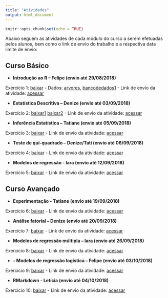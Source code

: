 ```yaml
---
title: "Atividades"
output: html_document
---
```


```r
knitr::opts_chunk$set(echo = TRUE)
```

Abaixo seguem as atividades de cada módulo do curso a serem efetuadas pelos alunos, bem como o link de envio do trabalho e a respectiva data limite de envio:

## Curso Básico

- **Introdução ao R – Felipe (envio até 29/08/2018)**

Exercício 1: [baixar](roteiro_atividade-1_2018-2.docx) - Dados: [arvores](arvores.xlsx), [bancodedados1](bancodedados11.xlsx) - Link de envio da atividade: [acessar](https://docs.google.com/forms/d/e/1FAIpQLSdqWi3KvJoe9n5eb-FaM4JFNfylRB_3O6zpP--7HB-K2X7LSw/viewform)


- **Estatística Descritiva – Denize (envio até 03/09/2018)**

Exercício 2: [baixar1](os2_lab_01A_port.pdf) [baixar2](Atividades_para_entregar.docx) - Link de envio da atividade: [acessar](https://docs.google.com/forms/d/e/1FAIpQLSfhXlR_3008yldRnCjmKmszUO9dghc81AoaSUB1_lt19QPNpg/viewform)


- **Inferência Estatística – Tatiane (envio até 05/09/2018)**

Exercício 3: [baixar]() - Link de envio da atividade: [acessar](https://docs.google.com/forms/d/e/1FAIpQLScJAAT_e4lBCuOnEuktDoNPFEu_GNrfHcJM8VYEaS5-IIzMVw/viewform)

- **Teste de qui-quadrado – Denize/Tati (envio até 06/09/2018)**

Exercício 4: [baixar]() - Link de envio da atividade: [acessar]()

- **Modelos de regressão - Iara (envio até 12/09/2018)**

Exercício 5: [baixar]() - Link de envio da atividade: [acessar]()
 
## Curso Avançado


- **<!--12/09/2018-->Experimentação - Tatiane (envio até 19/09/2018)**

Exercício 6: [baixar]() - Link de envio da atividade: [acessar]()

- **<!--13/09/2018-->Análise fatorial – Denize (envio até 20/09/2018)**

Exercício 7: [baixar]() - Link de envio da atividade: [acessar]()

- **<!--19/09/2018-->Modelos de regressão múltipla – Iara (envio até 26/09/2018)**

Exercício 8: [baixar]() - Link de envio da atividade: [acessar]()

- **<!--26/09/2018--> – Modelos de regressão logística – Felipe (envio até 03/10/2018)**

Exercício 9: [baixar]() - Link de envio da atividade: [acessar]()

- **<!--27/09/2018-->RMarkdown - Letícia (envio até 04/10/2018)**

Exercício 10: [baixar]() - Link de envio da atividade: [acessar]()


